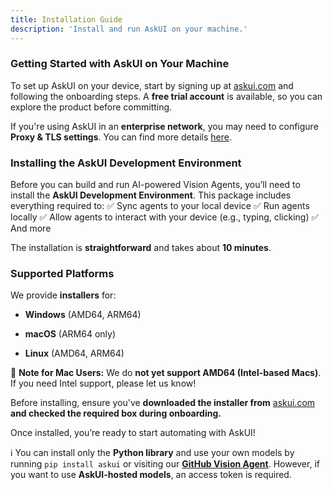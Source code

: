 ```yaml
---
title: Installation Guide
description: 'Install and run AskUI on your machine.'
---
```


### **Getting Started with AskUI on Your Machine**

To set up AskUI on your device, start by signing up at [askui.com](https://askui.com) and following the onboarding steps. A **free trial account** is available, so you can explore the product before committing.

If you're using AskUI in an **enterprise network**, you may need to configure **Proxy & TLS settings**. You can find more details [here](/introduction/06-integrations/07-proxy).

### **Installing the AskUI Development Environment**

Before you can build and run AI-powered Vision Agents, you’ll need to install the **AskUI Development Environment**. This package includes everything required to:
✅ Sync agents to your local device
✅ Run agents locally
✅ Allow agents to interact with your device (e.g., typing, clicking)
✅ And more

The installation is **straightforward** and takes about **10 minutes**.

### **Supported Platforms**

We provide **installers** for:

* **Windows** (AMD64, ARM64)

* **macOS** (ARM64 only)

* **Linux** (AMD64, ARM64)

🚨 **Note for Mac Users:** We do **not yet support AMD64 (Intel-based Macs)**. If you need Intel support, please let us know!

Before installing, ensure you've **downloaded the installer from** [askui.com](https://askui.com) **and checked the required box during onboarding.**

Once installed, you’re ready to start automating with AskUI!&#x20;

ℹ️ You can install only the **Python library** and use your own models by running `pip install askui` or visiting our [**GitHub Vision Agent**](https://github.com/askui/vision-agent). However, if you want to use **AskUI-hosted models**, an access token is required.